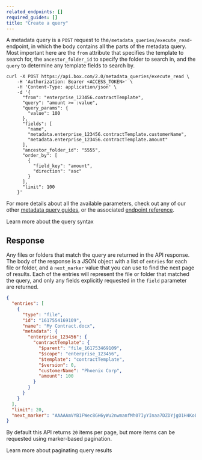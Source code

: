 ```yaml
---
related_endpoints: []
required_guides: []
title: "Create a query"
---
```

A metadata query is a `POST` request to the ​`/metadata_queries/execute_read`-
endpoint, in which the body contains all the parts of the metadata query. Most
important here are the `from` attribute that specifies the template to search
for, the `ancestor_folder_id` to specify the folder to search in, and the
`query` to determine any template fields to search by.

```curl
curl -X POST https://api.box.com/2.0/metadata_queries/execute_read \
    -H 'Authorization: Bearer <ACCESS_TOKEN>' \
    -H 'Content-Type: application/json' \
    -d '{
      "from": "enterprise_123456.contractTemplate",
      "query": "amount >= :value",
      "query_params": {
        "value": 100
      },
      "fields": [
        "name",
        "metadata.enterprise_123456.contractTemplate.customerName",
        "metadata.enterprise_123456.contractTemplate.amount"
      ],
      "ancestor_folder_id": "5555",
      "order_by": [
        {
          "field_key": "amount",
          "direction": "asc"
        }
      ],
      "limit": 100
    }'
```

For more details about all the available parameters, check out any of our other
[metadata query guides](g://metadata/queries), or the associated [endpoint
reference](e://post_metadata_queries_execute_read).

<CTA to='g://metadata/queries/syntax'>
  Learn more about the query syntax
</CTA>

## Response

Any files or folders that match the query are returned in the API response.
The body of the response is a JSON object with a list of `entries` for each file
or folder, and a `next_marker` value that you can use to find the next page of
results. Each of the entries will represent the file or
folder that matched the query, and only any fields explicitly requested in the
`field` parameter are returned.

```json
{
  "entries": [
    {
      "type": "file",
      "id": "1617554169109",
      "name": "My Contract.docx",
      "metadata": {
        "enterprise_123456": {
          "contractTemplate": {
            "$parent": "file_161753469109",
            "$scope": "enterprise_123456",
            "$template": "contractTemplate",
            "$version": 0,
            "customerName": "Phoenix Corp",
            "amount": 100
          }
        }
      }
    }
  ],
  "limit": 20,
  "next_marker": "AAAAAmVYB1FWec8GH6yWu2nwmanfMh07IyYInaa7DZDYjgO1H4KoLW29vPlLY173OKsci6h6xGh61gG73gnaxoS+o0BbI1/h6le6cikjlupVhASwJ2Cj0tOD9wlnrUMHHw3/ISf+uuACzrOMhN6d5fYrbidPzS6MdhJOejuYlvsg4tcBYzjauP3+VU51p77HFAIuObnJT0ff"
}
```

By default this API returns `20` items per page, but more items can be requested
using marker-based pagination.

<CTA to='g://metadata/queries/pagination'>
  Learn more about paginating query results
</CTA>